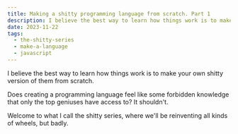 ```yaml
---
title: Making a shitty programming language from scratch. Part 1
description: I believe the best way to learn how things work is to make your own shitty version of them from scratch. Does creating a programming language feel like some forbidden knowledge that only the top geniuses have access to? It shouldn't.
date: 2023-11-22
tags:
  - the-shitty-series
  - make-a-language
  - javascript
---
```


I believe the best way to learn how things work is to make your own shitty version of them from scratch.

Does creating a programming language feel like some forbidden knowledge that only the top geniuses have access to? It shouldn't.

Welcome to what I call the shitty series, where we'll be reinventing all kinds of wheels, but badly.